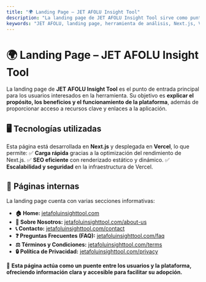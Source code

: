 ```yaml
---
title: "🌍 Landing Page – JET AFOLU Insight Tool"
description: "La landing page de JET AFOLU Insight Tool sirve como punto de entrada principal para los usuarios, proporcionando información clave sobre la herramienta, sus beneficios y acceso a recursos importantes."
keywords: "JET AFOLU, landing page, herramienta de análisis, Next.js, Vercel, optimización web, SEO, escalabilidad, sostenibilidad, transición justa, indicadores ambientales, desarrollo sostenible, plataforma de datos"
---
```


# 🌍 Landing Page – JET AFOLU Insight Tool

La landing page de **JET AFOLU Insight Tool** es el punto de entrada principal para los usuarios interesados en la herramienta. Su objetivo es **explicar el propósito, los beneficios y el funcionamiento de la plataforma**, además de proporcionar acceso a recursos clave y enlaces a la aplicación.

## 🖥️ Tecnologías utilizadas

Esta página está desarrollada en **Next.js** y desplegada en **Vercel**, lo que permite:
✅ **Carga rápida** gracias a la optimización del rendimiento de Next.js.
✅ **SEO eficiente** con renderizado estático y dinámico.
✅ **Escalabilidad y seguridad** en la infraestructura de Vercel.

## 🔗 Páginas internas

La landing page cuenta con varias secciones informativas:

- **🏠 Home:** [jetafoluinsighttool.com](https://www.jetafoluinsighttool.com/)
- **📌 Sobre Nosotros:** [jetafoluinsighttool.com/about-us](https://www.jetafoluinsighttool.com/about-us)
- **📞 Contacto:** [jetafoluinsighttool.com/contact](https://www.jetafoluinsighttool.com/contact)
- **❓ Preguntas Frecuentes (FAQ):** [jetafoluinsighttool.com/faq](https://www.jetafoluinsighttool.com/faq)
- **⚖️ Términos y Condiciones:** [jetafoluinsighttool.com/terms](https://www.jetafoluinsighttool.com/terms)
- **🔒 Política de Privacidad:** [jetafoluinsighttool.com/privacy](https://www.jetafoluinsighttool.com/privacy)

📌 **Esta página actúa como un puente entre los usuarios y la plataforma, ofreciendo información clara y accesible para facilitar su adopción.**
